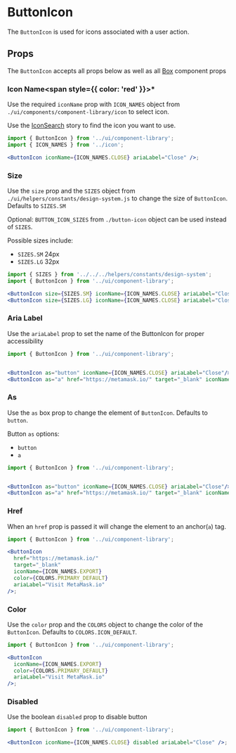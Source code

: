 
# ButtonIcon

The `ButtonIcon` is used for icons associated with a user action.

<Canvas>
  <Story id="components-componentlibrary-buttonicon--default-story" />
</Canvas>

## Props

The `ButtonIcon` accepts all props below as well as all [Box](/docs/components-ui-box--default-story#props) component props

<ArgsTable of={ButtonIcon} />

### Icon Name<span style={{ color: 'red' }}>\*</span>

Use the required `iconName` prop with `ICON_NAMES` object from `./ui/components/component-library/icon` to select icon.

Use the [IconSearch](/story/components-componentlibrary-icon--default-story) story to find the icon you want to use.

<Canvas>
  <Story id="components-componentlibrary-buttonicon--icon-name" />
</Canvas>

```jsx
import { ButtonIcon } from '../ui/component-library';
import { ICON_NAMES } from '../icon';

<ButtonIcon iconName={ICON_NAMES.CLOSE} ariaLabel="Close" />;
```

### Size

Use the `size` prop and the `SIZES` object from `./ui/helpers/constants/design-system.js`
to change the size of `ButtonIcon`. Defaults to `SIZES.SM`

Optional: `BUTTON_ICON_SIZES` from `./button-icon` object can be used instead of `SIZES`.

Possible sizes include:

- `SIZES.SM` 24px
- `SIZES.LG` 32px

<Canvas>
  <Story id="components-componentlibrary-buttonicon--size" />
</Canvas>

```jsx
import { SIZES } from '../../../helpers/constants/design-system';
import { ButtonIcon } from '../ui/component-library';

<ButtonIcon size={SIZES.SM} iconName={ICON_NAMES.CLOSE} ariaLabel="Close"/>
<ButtonIcon size={SIZES.LG} iconName={ICON_NAMES.CLOSE} ariaLabel="Close"/>
```

### Aria Label

Use the `ariaLabel` prop to set the name of the ButtonIcon for proper accessibility

<Canvas>
  <Story id="components-componentlibrary-buttonicon--aria-label" />
</Canvas>

```jsx
import { ButtonIcon } from '../ui/component-library';


<ButtonIcon as="button" iconName={ICON_NAMES.CLOSE} ariaLabel="Close"/>
<ButtonIcon as="a" href="https://metamask.io/" target="_blank" iconName={ICON_NAMES.EXPORT} color={COLORS.PRIMARY_DEFAULT} ariaLabel="Visit MetaMask.io"/>
```

### As

Use the `as` box prop to change the element of `ButtonIcon`. Defaults to `button`.

Button `as` options:

- `button`
- `a`

<Canvas>
  <Story id="components-componentlibrary-buttonicon--as" />
</Canvas>

```jsx
import { ButtonIcon } from '../ui/component-library';


<ButtonIcon as="button" iconName={ICON_NAMES.CLOSE} ariaLabel="Close"/>
<ButtonIcon as="a" href="https://metamask.io/" target="_blank" iconName={ICON_NAMES.EXPORT} color={COLORS.PRIMARY_DEFAULT} ariaLabel="Visit MetaMask.io"/>
```

### Href

When an `href` prop is passed it will change the element to an anchor(`a`) tag.

<Canvas>
  <Story id="components-componentlibrary-buttonicon--href" />
</Canvas>

```jsx
import { ButtonIcon } from '../ui/component-library';

<ButtonIcon
  href="https://metamask.io/"
  target="_blank"
  iconName={ICON_NAMES.EXPORT}
  color={COLORS.PRIMARY_DEFAULT}
  ariaLabel="Visit MetaMask.io"
/>;
```

### Color

Use the `color` prop and the `COLORS` object to change the color of the `ButtonIcon`. Defaults to `COLORS.ICON_DEFAULT`.

<Canvas>
  <Story id="components-componentlibrary-buttonicon--color" />
</Canvas>

```jsx
import { ButtonIcon } from '../ui/component-library';

<ButtonIcon
  iconName={ICON_NAMES.EXPORT}
  color={COLORS.PRIMARY_DEFAULT}
  ariaLabel="Visit MetaMask.io"
/>;
```

### Disabled

Use the boolean `disabled` prop to disable button

<Canvas>
  <Story id="components-componentlibrary-buttonicon--disabled" />
</Canvas>

```jsx
import { ButtonIcon } from '../ui/component-library';

<ButtonIcon iconName={ICON_NAMES.CLOSE} disabled ariaLabel="Close" />;
```
